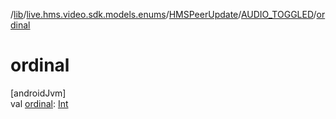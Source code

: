 /[lib](/api-reference/android/v2/home/content)/[live.hms.video.sdk.models.enums](../../index)/[HMSPeerUpdate](../index)/[AUDIO_TOGGLED](index)/[ordinal](ordinal)

# ordinal

[androidJvm]\
val [ordinal](ordinal): [Int](https://kotlinlang.org/api/latest/jvm/stdlib/kotlin/-int/index.html)

